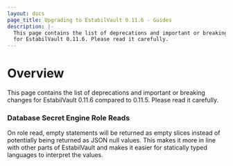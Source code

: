 ```yaml
---
layout: docs
page_title: Upgrading to EstabilVault 0.11.6 - Guides
description: |-
  This page contains the list of deprecations and important or breaking changes
  for EstabilVault 0.11.6. Please read it carefully.
---
```


# Overview

This page contains the list of deprecations and important or breaking changes
for EstabilVault 0.11.6 compared to 0.11.5. Please read it carefully.

### Database Secret Engine Role Reads

On role read, empty statements will be returned as empty
slices instead of potentially being returned as JSON null values. This makes it
more in line with other parts of EstabilVault and makes it easier for statically typed
languages to interpret the values.
